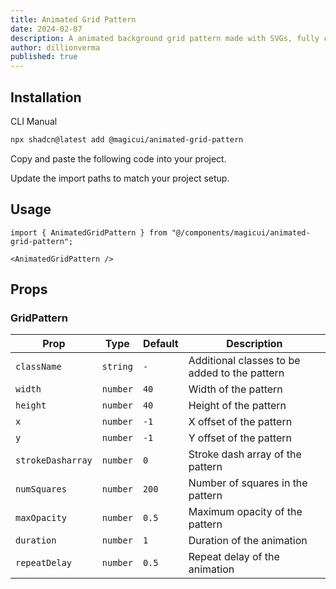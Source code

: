 ```yaml
---
title: Animated Grid Pattern
date: 2024-02-07
description: A animated background grid pattern made with SVGs, fully customizable using Tailwind CSS.
author: dillionverma
published: true
---
```


<ComponentPreview name="animated-grid-pattern-demo" />

## Installation

<Tabs defaultValue="cli">

<TabsList>
  <TabsTrigger value="cli">CLI</TabsTrigger>
  <TabsTrigger value="manual">Manual</TabsTrigger>
</TabsList>
<TabsContent value="cli">

```bash
npx shadcn@latest add @magicui/animated-grid-pattern
```

</TabsContent>

<TabsContent value="manual">

<Steps>

<Step>Copy and paste the following code into your project.</Step>

<ComponentSource name="animated-grid-pattern" />

<Step>Update the import paths to match your project setup.</Step>

</Steps>

</TabsContent>

</Tabs>

## Usage

```tsx showLineNumbers
import { AnimatedGridPattern } from "@/components/magicui/animated-grid-pattern";
```

```tsx showLineNumbers
<AnimatedGridPattern />
```

## Props

### GridPattern

| Prop              | Type     | Default | Description                                   |
| ----------------- | -------- | ------- | --------------------------------------------- |
| `className`       | `string` | `-`     | Additional classes to be added to the pattern |
| `width`           | `number` | `40`    | Width of the pattern                          |
| `height`          | `number` | `40`    | Height of the pattern                         |
| `x`               | `number` | `-1`    | X offset of the pattern                       |
| `y`               | `number` | `-1`    | Y offset of the pattern                       |
| `strokeDasharray` | `number` | `0`     | Stroke dash array of the pattern              |
| `numSquares`      | `number` | `200`   | Number of squares in the pattern              |
| `maxOpacity`      | `number` | `0.5`   | Maximum opacity of the pattern                |
| `duration`        | `number` | `1`     | Duration of the animation                     |
| `repeatDelay`     | `number` | `0.5`   | Repeat delay of the animation                 |
